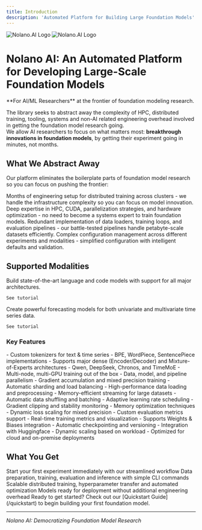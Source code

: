 ```yaml
---
title: Introduction
description: 'Automated Platform for Building Large Foundation Models'
---
```


<Frame>
  <img
    className="block dark:hidden"
    src="/logos/cube_exploded_hero.png"
    alt="Nolano.AI Logo"
  />
  <img
    className="hidden dark:block"
    src="/logos/cube_exploded_hero.png"
    alt="Nolano.AI Logo"
  />
</Frame>

# Nolano AI: An Automated Platform for Developing Large-Scale Foundation Models

<Note>
  **For AI/ML Researchers** at the frontier of foundation modeling research.
</Note>

The library seeks to abstract away the complexity of HPC, distributed training, tooling, systems and non-AI related engineering overhead involved in getting the foundation model research going.  
We allow AI researchers to focus on what matters most: **breakthrough innovations in foundation models**, by getting their experiment going in minutes, not months.

## What We Abstract Away

Our platform eliminates the boilerplate parts of foundation model research so you can focus on pushing the frontier:

<AccordionGroup>
  <Accordion title="Engineering Setup" icon="wrench">
    Months of engineering setup for distributed training across clusters - we handle the infrastructure complexity so you can focus on model innovation.
  </Accordion>
  
  <Accordion title="HPC Expertise" icon="microchip">
    Deep expertise in HPC, CUDA, parallelization strategies, and hardware optimization - no need to become a systems expert to train foundation models.
  </Accordion>
  
  <Accordion title="Data Pipelines" icon="database">
    Redundant implementation of data loaders, training loops, and evaluation pipelines - our battle-tested pipelines handle petabyte-scale datasets efficiently.
  </Accordion>
  
  <Accordion title="Configuration Management" icon="gear">
    Complex configuration management across different experiments and modalities - simplified configuration with intelligent defaults and validation.
  </Accordion>
</AccordionGroup>

## Supported Modalities

<CardGroup cols={2}>
  <Card
    title="Language & Code"
    icon="code"
    color="#935095"
    href="/tutorials/text-models"
  >
    Build state-of-the-art language and code models with support for all major architectures.
    
    See tutorial
  </Card>
  <Card
    title="Time Series"
    icon="chart-line"
    color="#B47BB6"
    href="/tutorials/time-series"
  >
    Create powerful forecasting models for both univariate and multivariate time series data.
    
    See tutorial
  </Card>
</CardGroup>

### Key Features

<AccordionGroup>
  <Accordion title="Tokenization Support">
    - Custom tokenizers for text & time series
    - BPE, WordPiece, SentencePiece implementations
  </Accordion>

  <Accordion title="Architecture Support">
    - Supports major dense (Encoder/Decoder) and Mixture-of-Experts architectures
    - Qwen, DeepSeek, Chronos, and TimeMoE
  </Accordion>

  <Accordion title="Distributed Training">
    - Multi-node, multi-GPU training out of the box
    - Data, model, and pipeline parallelism
    - Gradient accumulation and mixed precision training
    - Automatic sharding and load balancing
  </Accordion>

  <Accordion title="Data Pipeline">
    - High-performance data loading and preprocessing
    - Memory-efficient streaming for large datasets
    - Automatic data shuffling and batching
  </Accordion>

  <Accordion title="Training Optimization">
    - Adaptive learning rate scheduling
    - Gradient clipping and stability monitoring
    - Memory optimization techniques
    - Dynamic loss scaling for mixed precision
  </Accordion>

  <Accordion title="Evaluation & Monitoring">
    - Custom evaluation metrics support
    - Real-time training metrics and visualization
    - Supports Weights & Biases integration
  </Accordion>

  <Accordion title="Model Management">
    - Automatic checkpointing and versioning
    - Integration with Huggingface
  </Accordion>

  <Accordion title="Scalability & Performance">
    - Dynamic scaling based on workload
    - Optimized for cloud and on-premise deployments
  </Accordion>
</AccordionGroup>

## What You Get

<CardGroup cols={2}>
  <Card
    title="Zero-to-training in under an hour"
    icon="rocket"
    color="#935095"
  >
    Start your first experiment immediately with our streamlined workflow
  </Card>
  <Card
    title="One-command operations"
    icon="terminal"
    color="#B47BB6"
  >
    Data preparation, training, evaluation and inference with simple CLI commands
  </Card>
  <Card
    title="Built-in best practices"
    icon="star"
    color="#6F3A71"
  >
    Scalable distributed training, hyperparameter transfer and automated optimization
  </Card>
  <Card
    title="Production-ready"
    icon="check"
    color="#935095"
  >
    Models ready for deployment without additional engineering overhead
  </Card>
</CardGroup>

<Note>
  Ready to get started? Check out our [Quickstart Guide](/quickstart) to begin building your first foundation model.
</Note>

---

*Nolano AI: Democratizing Foundation Model Research*
